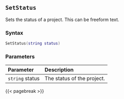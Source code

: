 ## `SetStatus`

Sets the status of a project. This can be freeform text.

### Syntax {-}

``` .lua
SetStatus(string status)
```


### Parameters {-}

**Parameter** | **Description**
| :-- | :-- |
|`string` status | The status of the project. |


{{< pagebreak >}}